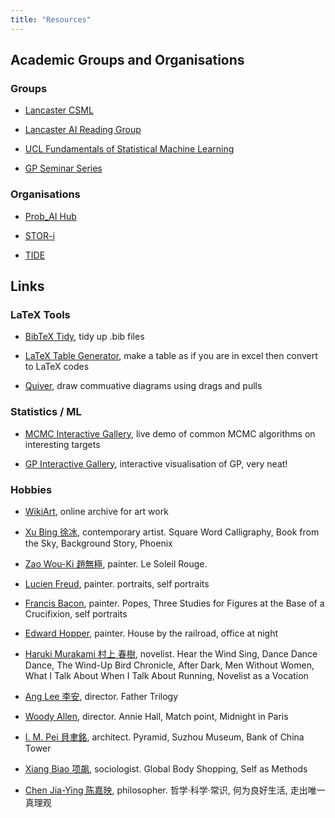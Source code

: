 ```yaml
---
title: "Resources"
---
```


## Academic Groups and Organisations

### Groups

- [Lancaster CSML](https://lu-csml.github.io)

- [Lancaster AI Reading Group](https://lai-reading-group.github.io)

- [UCL Fundamentals of Statistical Machine Learning](https://fsml-ucl.github.io)

- [GP Seminar Series](https://gp-seminar-series.github.io)


### Organisations

- [Prob_AI Hub](https://www.probai.uk)

- [STOR-i](https://www.lancaster.ac.uk/stor-i/)

- [TIDE](https://tide.edu.au)


## Links

### LaTeX Tools

- [BibTeX Tidy](https://flamingtempura.github.io/bibtex-tidy/index.html), tidy up .bib files

- [LaTeX Table Generator](https://www.tablesgenerator.com), make a table as if you are in excel then convert to LaTeX codes

- [Quiver](https://q.uiver.app), draw commuative diagrams using drags and pulls


### Statistics / ML 

- [MCMC Interactive Gallery](https://chi-feng.github.io/mcmc-demo/app.html), live demo of common MCMC algorithms on interesting targets 

- [GP Interactive Gallery](http://www.infinitecuriosity.org/vizgp/), interactive visualisation of GP, very neat! 

### Hobbies

- [WikiArt](https://www.wikiart.org), online archive for art work 

- [Xu Bing 徐冰](https://www.xubing.com), contemporary artist. Square Word Calligraphy, Book from the Sky, Background Story, Phoenix

- [Zao Wou-Ki 趙無極](https://www.zaowouki.org/en/), painter. Le Soleil Rouge. 

- [Lucien Freud](http://lucianfreud.com/index.html), painter. portraits, self portraits

- [Francis Bacon](https://www.francis-bacon.com), painter. Popes, Three Studies for Figures at the Base of a Crucifixion, self portraits

- [Edward Hopper](https://en.wikipedia.org/wiki/Edward_Hopper), painter. House by the railroad, office at night 

- [Haruki Murakami 村上 春樹](https://harukimurakami.com), novelist. Hear the Wind Sing, Dance Dance Dance, The Wind-Up Bird Chronicle, After Dark, Men Without Women, What I Talk About When I Talk About Running, Novelist as a Vocation

- [Ang Lee 李安](https://en.wikipedia.org/wiki/Ang_Lee), director. Father Trilogy

- [Woody Allen](https://en.wikipedia.org/wiki/Woody_Allen), director. Annie Hall, Match point, Midnight in Paris

- [I. M. Pei 貝聿銘](https://www.pcf-p.com), architect. Pyramid, Suzhou Museum, Bank of China Tower

- [Xiang Biao 项飙](https://www.eth.mpg.de/xiang), sociologist. Global Body Shopping, Self as Methods

- [Chen Jia-Ying 陈嘉映](https://zh.wikipedia.org/zh-hans/陈嘉映), philosopher. 哲学·科学·常识, 何为良好生活, 走出唯一真理观 

